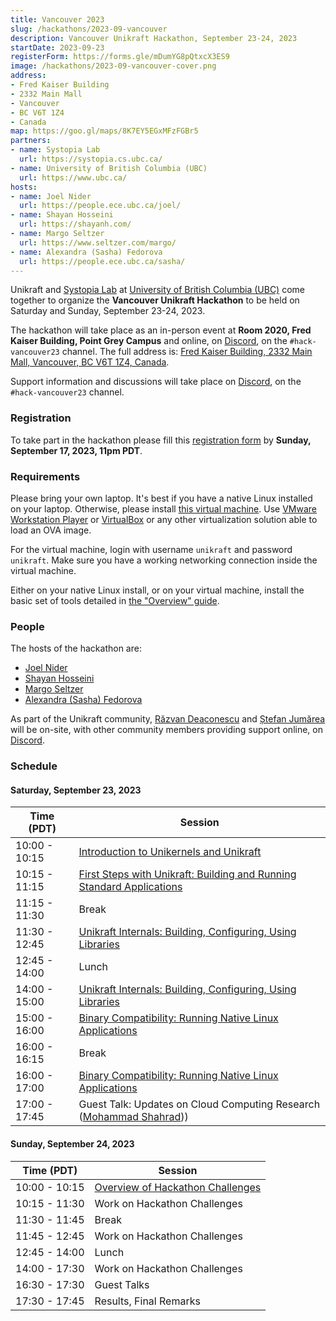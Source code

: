 ```yaml
---
title: Vancouver 2023
slug: /hackathons/2023-09-vancouver
description: Vancouver Unikraft Hackathon, September 23-24, 2023
startDate: 2023-09-23
registerForm: https://forms.gle/mDumYG8pQtxcX3ES9
image: /hackathons/2023-09-vancouver-cover.png
address:
- Fred Kaiser Building
- 2332 Main Mall
- Vancouver
- BC V6T 1Z4
- Canada
map: https://goo.gl/maps/8K7EY5EGxMFzFGBr5
partners:
- name: Systopia Lab
  url: https://systopia.cs.ubc.ca/
- name: University of British Columbia (UBC)
  url: https://www.ubc.ca/
hosts:
- name: Joel Nider
  url: https://people.ece.ubc.ca/joel/
- name: Shayan Hosseini
  url: https://shayanh.com/
- name: Margo Seltzer
  url: https://www.seltzer.com/margo/
- name: Alexandra (Sasha) Fedorova
  url: https://people.ece.ubc.ca/sasha/
---
```


Unikraft and [Systopia Lab](https://systopia.cs.ubc.ca/) at [University of British Columbia (UBC)](https://www.ubc.ca/) come together to organize the **Vancouver Unikraft Hackathon** to be held on Saturday and Sunday, September 23-24, 2023.

The hackathon will take place as an in-person event at **Room 2020, Fred Kaiser Building, Point Grey Campus** and online, on [Discord](http://bit.ly/UnikraftDiscord), on the `#hack-vancouver23` channel.
The full address is: [Fred Kaiser Building, 2332 Main Mall, Vancouver, BC V6T 1Z4, Canada](https://goo.gl/maps/8K7EY5EGxMFzFGBr5).

Support information and discussions will take place on [Discord](http://bit.ly/UnikraftDiscord), on the `#hack-vancouver23` channel.

### Registration

To take part in the hackathon please fill this [registration form](https://forms.gle/mDumYG8pQtxcX3ES9) by **Sunday, September 17, 2023, 11pm PDT**.

### Requirements

Please bring your own laptop.
It's best if you have a native Linux installed on your laptop.
Otherwise, please install [this virtual machine](https://drive.google.com/file/d/16oBxfjFvu5mpf6DMb4-bsnyd5n2FqReo/view?usp=sharing).
Use [VMware Workstation Player](https://www.vmware.com/ca/products/workstation-player/workstation-player-evaluation.html) or [VirtualBox](https://www.virtualbox.org/) or any other virtualization solution able to load an OVA image.

For the virtual machine, login with username `unikraft` and password `unikraft`.
Make sure you have a working networking connection inside the virtual machine.

Either on your native Linux install, or on your virtual machine, install the basic set of tools detailed in [the "Overview" guide](/guides/overview#set-up).

### People

The hosts of the hackathon are:

* [Joel Nider](https://people.ece.ubc.ca/joel/)
* [Shayan Hosseini](https://shayanh.com/)
* [Margo Seltzer](https://www.seltzer.com/margo/)
* [Alexandra (Sasha) Fedorova](https://people.ece.ubc.ca/sasha/)

As part of the Unikraft community, [Răzvan Deaconescu](https://github.com/razvand) and [Ștefan Jumărea](https://github.com/StefanJum) will be on-site, with other community members providing support online, on [Discord](http://bit.ly/UnikraftDiscord).

### Schedule

#### Saturday, September 23, 2023

| Time (PDT)    | Session                                                                                              |
| ------------- | -----------------------------------------------------------------------------------------------------|
| 10:00 - 10:15 | [Introduction to Unikernels and Unikraft](/guides/intro)                                             |
| 10:15 - 11:15 | [First Steps with Unikraft: Building and Running Standard Applications](/guides/overview)            |
| 11:15 - 11:30 | Break                                                                                                |
| 11:30 - 12:45 | [Unikraft Internals: Building, Configuring, Using Libraries](/guides/internals)                      |
| 12:45 - 14:00 | Lunch                                                                                                |
| 14:00 - 15:00 | [Unikraft Internals: Building, Configuring, Using Libraries](/guides/internals)                      |
| 15:00 - 16:00 | [Binary Compatibility: Running Native Linux Applications](/guides/bincompat)                         |
| 16:00 - 16:15 | Break                                                                                                |
| 16:00 - 17:00 | [Binary Compatibility: Running Native Linux Applications](/guides/bincompat)                         |
| 17:00 - 17:45 | Guest Talk: Updates on Cloud Computing Research ([Mohammad Shahrad](https://mshahrad.github.io/)))   |

#### Sunday, September 24, 2023

| Time (PDT)    | Session                                                                                              |
| ------------- | -----------------------------------------------------------------------------------------------------|
| 10:00 - 10:15 | [Overview of Hackathon Challenges](/guides/challenges)                                               |
| 10:15 - 11:30 | Work on Hackathon Challenges                                                                         |
| 11:30 - 11:45 | Break                                                                                                |
| 11:45 - 12:45 | Work on Hackathon Challenges                                                                         |
| 12:45 - 14:00 | Lunch                                                                                                |
| 14:00 - 17:30 | Work on Hackathon Challenges                                                                         |
| 16:30 - 17:30 | Guest Talks                                                                                          |
| 17:30 - 17:45 | Results, Final Remarks                                                                               |
